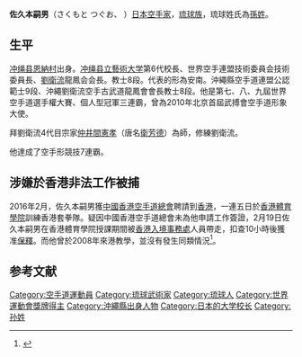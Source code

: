 '''佐久本嗣男'''（さくもと つぐお、{{bd|1947年|12月13日||}} ）[[日本|日本]][[空手道|空手家]]，[[琉球族|琉球族]]，琉球姓氏為[[孫姓|孫姓]]。

==生平==
[[冲绳县|冲绳县]][[恩納村|恩納村]]出身。[[冲绳县立藝術大学|冲绳县立藝術大学]]第6代校長、世界空手連盟技術委員会技術委員長、[[劉衛流|劉衛流]]龍鳳会会長。教士8段。代表的形為安南。沖繩縣空手道連盟公認範士9段、沖繩劉衛流空手古武道龍鳳會會長教士8段。他是第七、八、九屆世界空手道選手權大賽、個人型冠軍三連霸，曾為2010年北京首屆武搏會空手道形象大使。

拜劉衛流4代目宗家[[仲井間憲孝|仲井間憲孝]]（唐名[[衛芳德|衛芳德]]）為師，修練劉衛流。

他達成了空手形競技7連霸。

==涉嫌於香港非法工作被捕==
2016年2月，佐久本嗣男獲[[中國香港空手道總會|中國香港空手道總會]]聘請到[[香港|香港]]，一連五日於[[香港體育學院|香港體育學院]]訓練香港套拳隊。疑因中國香港空手道總會未為他申請工作簽證，2月19日佐久本嗣男在香港體育學院授課期間被[[香港入境事務處|香港入境事務處]]人員帶走，扣查10小時後獲准[[保釋|保釋]]。而他曾於2008年來港教學，並沒有發生同類情況<ref>{{Cite web |url=http://hk.apple.nextmedia.com/realtime/breaking/20160221/54781642 |title=【黑工大師】日本空手道大師 教港隊慘變黑工被捕 |accessdate=2016-02-21 |archive-date=2016-02-22 |archive-url=https://web.archive.org/web/20160222091629/http://hk.apple.nextmedia.com/realtime/breaking/20160221/54781642 |dead-url=no }}</ref>。

==参考文献==
{{reflist}}

{{DEFAULTSORT:Sakumoto Tsuguo }}
[[Category:空手道運動員|Category:空手道運動員]]
[[Category:琉球武術家|Category:琉球武術家]]
[[Category:琉球人|Category:琉球人]]
[[Category:世界運動會獎牌得主|Category:世界運動會獎牌得主]]
[[Category:沖繩縣出身人物|Category:沖繩縣出身人物]]
[[Category:日本的大学校长|Category:日本的大学校长]]
[[Category:孙姓|Category:孙姓]]
